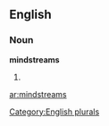 
==English==

===Noun===
'''mindstreams'''

# {{plural of|[[mindstream]]}}

[[Category:English plurals]]

[[ar:mindstreams]]
